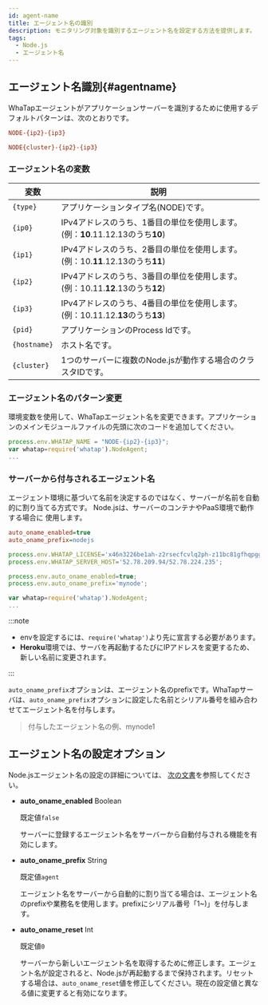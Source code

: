 ```yaml
---
id: agent-name
title: エージェント名の識別
description: モニタリング対象を識別するエージェント名を設定する方法を提供します。
tags:
  - Node.js
  - エージェント名
---
```



## エージェント名識別{#agentname}


<Apmnamedescription />


<Agentnamewarning />

WhaTapエージェントがアプリケーションサーバーを識別するために使用するデフォルトパターンは、次のとおりです。

```ini title='Default pattern'
NODE-{ip2}-{ip3}
```

```ini title='Cluster environment'
NODE{cluster}-{ip2}-{ip3}
```

### エージェント名の変数

| 変数           | 説明                                                                             |
| ------------ | ------------------------------------------------------------------------------ |
| `{type}`     | アプリケーションタイプ名(NODE)です。                                       |
| `{ip0}`      | IPv4アドレスのうち、1番目の単位を使用します。(例：**10**.11.12.13のうち**10**)       |
| `{ip1}`      | IPv4アドレスのうち、2番目の単位を使用します。(例：10.**11**.12.13のうち**11**)       |
| `{ip2}`      | IPv4アドレスのうち、3番目の単位を使用します。(例：10.11.**12**.13のうち**12**)       |
| `{ip3}`      | IPv4アドレスのうち、4番目の単位を使用します。(例：10.11.12.**13**のうち**13**)       |
| `{pid}`      | アプリケーションのProcess Idです。                                                         |
| `{hostname}` | ホスト名です。                                                                        |
| `{cluster}`  | 1つのサーバーに複数のNode.jsが動作する場合のクラスタIDです。                                            |

### エージェント名のパターン変更

環境変数を使用して、WhaTapエージェント名を変更できます。アプリケーションのメインモジュールファイルの先頭に次のコードを追加してください。

```javascript {1} showLineNumbers
process.env.WHATAP_NAME = "NODE-{ip2}-{ip3}";
var whatap=require('whatap').NodeAgent;
...
```

### サーバーから付与されるエージェント名

エージェント環境に基づいて名前を決定するのではなく、サーバーが名前を自動的に割り当てる方式です。 Node.jsは、サーバーのコンテナやPaaS環境で動作する場合に
使用します。

```ini title='whatap.conf' showLineNumbers
auto_oname_enabled=true
auto_oname_prefix=nodejs
```

```javascript title='Set the .env(app.js)' {4,5} showLineNumbers
process.env.WHATAP_LICENSE='x46n3226be1ah-z2rsecfcvlq2ph-z11bc81gfhqpgg';
process.env.WHATAP_SERVER_HOST='52.78.209.94/52.78.224.235';

process.env.auto_oname_enabled=true;
process.env.auto_oname_prefix='mynode';

var whatap=require('whatap').NodeAgent;
...
```

:::note

- envを設定するには、`require('whatap')`より先に宣言する必要があります。
- **Heroku**環境では、サーバを再起動するたびにIPアドレスを変更するため、新しい名前に変更されます。

:::

`auto_oname_prefix`オプションは、エージェント名のprefixです。WhaTapサーバは、`auto_oname_prefix`オプションに設定した名前とシリアル番号を組み合わせてエージェント名を付与します。

> 付与したエージェント名の例、mynode1

## エージェント名の設定オプション

Node.jsエージェント名の設定の詳細については、 [次の文書](#agentname)を参照してください。

- **auto_oname_enabled** <span class='type'>Boolean</span>

  既定値`false`

  サーバーに登録するエージェント名をサーバーから自動付与される機能を有効にします。

- **auto_oname_prefix** <span class='type'>String</span>

  既定値`agent`

  エージェント名をサーバーから自動的に割り当てる場合は、エージェント名のprefixや業務名を使用します。prefixにシリアル番号「1~)」を付与します。

- **auto_oname_reset** <span class='type'>Int</span>

  既定値`0`

  サーバーから新しいエージェント名を取得するために修正します。エージェント名が設定されると、Node.jsが再起動するまで保持されます。リセットする場合は、`auto_oname_reset`値を修正してください。現在の設定値と異なる値に変更すると有効になります。

<OkindNodename />
